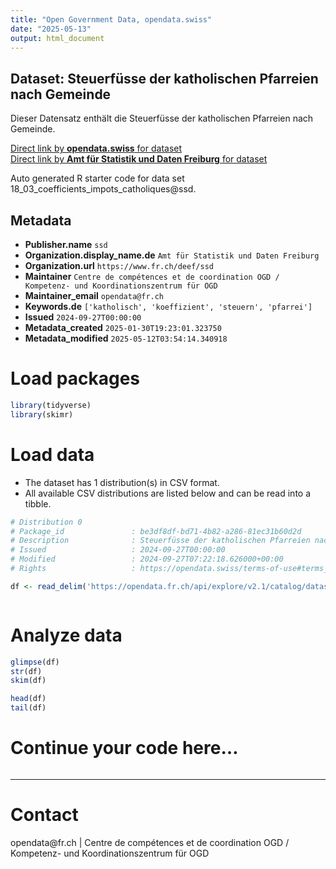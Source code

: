 ```yaml
---
title: "Open Government Data, opendata.swiss"
date: "2025-05-13"
output: html_document
---
```


## Dataset: Steuerfüsse der katholischen Pfarreien nach Gemeinde

Dieser Datensatz enthält die Steuerfüsse der katholischen Pfarreien nach Gemeinde.

[Direct link by **opendata.swiss** for dataset](https://opendata.swiss/de/dataset/steuerfusse-der-katholischen-pfarreien-nach-gemeinde)<br>
[Direct link by **Amt für Statistik und Daten Freiburg** for dataset](https://opendata.fr.ch/explore/dataset/18_03_coefficients_impots_catholiques/)

Auto generated R starter code for data set 18_03_coefficients_impots_catholiques@ssd.

## Metadata

- **Publisher.name** `ssd`
- **Organization.display_name.de** `Amt für Statistik und Daten Freiburg`
- **Organization.url** `https://www.fr.ch/deef/ssd`
- **Maintainer** `Centre de compétences et de coordination OGD / Kompetenz- und Koordinationszentrum für OGD`
- **Maintainer_email** `opendata@fr.ch`
- **Keywords.de** `['katholisch', 'koeffizient', 'steuern', 'pfarrei']`
- **Issued** `2024-09-27T00:00:00`
- **Metadata_created** `2025-01-30T19:23:01.323750`
- **Metadata_modified** `2025-05-12T03:54:14.340918`


# Load packages

```r

library(tidyverse)
library(skimr)

```

# Load data

-   The dataset has 1 distribution(s) in CSV format.
-   All available CSV distributions are listed below and can be read into a tibble.

```r

# Distribution 0
# Package_id               : be3df8df-bd71-4b82-a286-81ec31b60d2d
# Description              : Steuerfüsse der katholischen Pfarreien nach Gemeinde (csv)
# Issued                   : 2024-09-27T00:00:00
# Modified                 : 2024-09-27T07:22:18.626000+00:00
# Rights                   : https://opendata.swiss/terms-of-use#terms_by

df <- read_delim('https://opendata.fr.ch/api/explore/v2.1/catalog/datasets/18_03_coefficients_impots_catholiques/exports/csv?use_labels=true')



```

# Analyze data

```r

glimpse(df)
str(df)
skim(df)

head(df)
tail(df)

```

# Continue your code here...

```r

```

------------------------------------------------------------------------

# Contact

opendata@fr.ch | Centre de compétences et de coordination OGD / Kompetenz- und Koordinationszentrum für OGD
